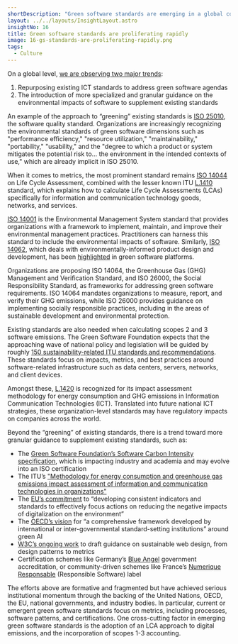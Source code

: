 ```yaml
---
shortDescription: "Green software standards are emerging in a global context."
layout: ../../layouts/InsightLayout.astro
insightNo: 16
title: Green software standards are proliferating rapidly
image: 16-gs-standards-are-proliferating-rapidly.png
tags:
  - Culture
---
```


On a global level, [we are observing two major trends](https://link.springer.com/article/10.1365/s40702-021-00821-0):
1. Repurposing existing ICT standards to address green software agendas
2. The introduction of more specialized and granular guidance on the environmental impacts of software to supplement existing standards

An example of the approach to “greening” existing standards is [ISO 25010](https://www.iso.org/obp/ui/#iso:std:iso-iec:25010:ed-1:v1:en), the software quality standard. Organizations are increasingly recognizing the environmental standards of green software dimensions such as "performance efficiency," "resource utilization," "maintainability," "portability," "usability," and the "degree to which a product or system mitigates the potential risk to… the environment in the intended contexts of use," which are already implicit in ISO 25010.

When it comes to metrics, the most prominent standard remains [ISO 14044](https://www.iso.org/obp/ui/#iso:std:iso:14044:ed-1:v1:en) on Life Cycle Assessment, combined with the lesser known ITU [L.1410](https://www.itu.int/rec/T-REC-L.1410-201412-I) standard, which explains how to calculate Life Cycle Assessments (LCAs) specifically for information and communication technology goods, networks, and services.

[ISO 14001](https://www.iso.org/obp/ui/#iso:std:iso:14001:ed-3:v1:en) is the Environmental Management System standard that provides organizations with a framework to implement, maintain, and improve their environmental management practices. Practitioners can harness this standard to include the environmental impacts of software. Similarly, [ISO 14062](https://www.iso.org/standard/33020.html), which deals with environmentally-informed product design and development, has been [highlighted](https://github.com/supertanuki/numeriqueEcoResponsable#normes-et-labels) in green software platforms.

Organizations are proposing ISO 14064, the Greenhouse Gas (GHG) Management and Verification Standard, and ISO 26000, the Social Responsibility Standard, as frameworks for addressing green software requirements. ISO 14064 mandates organizations to measure, report, and verify their GHG emissions, while ISO 26000 provides guidance on implementing socially responsible practices, including in the areas of sustainable development and environmental protection.

Existing standards are also needed when calculating scopes 2 and 3 software emissions. The Green Software Foundation expects that the approaching wave of national policy and legislation will be guided by roughly [150 sustainability-related ITU standards and recommendations](https://www.itu.int/net/ITU-T/lists/standards.aspx). These standards focus on impacts, metrics, and best practices around software-related infrastructure such as data centers, servers, networks, and client devices.

Amongst these, [L.1420](https://www.itu.int/rec/T-REC-L.1420/en) is recognized for its impact assessment methodology for energy consumption and GHG emissions in Information Communication Technologies (ICT). Translated into future national ICT strategies, these organization-level standards may have regulatory impacts on companies across the world.

Beyond the “greening” of existing standards, there is a trend toward more granular guidance to supplement existing standards, such as:
* The [Green Software Foundation’s Software Carbon Intensity specification](https://github.com/Green-Software-Foundation/software_carbon_intensity), which is impacting industry and academia and may evolve into an ISO certification
* The ITU’s ["Methodology for energy consumption and greenhouse gas emissions impact assessment of information and communication technologies in organizations"](https://www.itu.int/ITU-T/workprog/wp_item.aspx?isn=17738)
* The [EU’s commitment](https://data.consilium.europa.eu/doc/document/ST-13957-2020-INIT/en/pdf) to “developing consistent indicators and standards to effectively focus actions on reducing the negative impacts of digitalization on the environment”
* The [OECD’s vision](https://www.oecd-ilibrary.org/docserver/7babf571-en.pdf) for “a comprehensive framework developed by international or inter-governmental standard-setting institutions” around green AI
* [W3C’s ongoing work](https://www.w3.org/community/sustyweb/) to draft guidance on sustainable web design, from design patterns to metrics
* Certification schemes like Germany’s [Blue Angel](https://www.blauer-engel.de/en/certification) government accreditation, or community-driven schemes like France’s [Numerique Responsable](https://label-nr.fr/) (Responsible Software) label

The efforts above are formative and fragmented but have achieved serious institutional momentum through the backing of the United Nations, OECD, the EU, national governments, and industry bodies. In particular, current or emergent green software standards focus on metrics, including processes, software patterns, and certifications. One cross-cutting factor in emerging green software standards is the adoption of an LCA approach to digital emissions, and the incorporation of scopes 1-3 accounting.